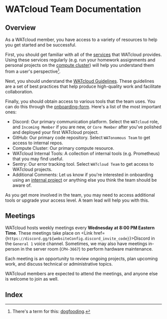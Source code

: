# WATcloud Team Documentation

## Overview

As a WATcloud member, you have access to a variety of resources to help you get started and be successful.

First, you should get familiar with all of the [services](/docs/services) that WATcloud provides.
Using these services regularly (e.g. run your homework assignments and personal projects on the [compute cluster](/docs/compute-cluster))
will help you understand them from a user's perspective[^dogfooding].

[^dogfooding]: There's a term for this: [dogfooding](https://en.wikipedia.org/wiki/Eating_your_own_dog_food).

Next, you should understand the [WATcloud Guidelines](./watcloud/guidelines).
These guidelines are a set of best practices that help produce high-quality work and facilitate collaboration.

Finally, you should obtain access to various tools that the team uses.
You can do this through the [onboarding-form](/docs/utilities/onboarding-form).
Here's a list of the most important ones:
- Discord: Our primary communication platform. Select the `WATcloud` role, and `Incoming Member` if you are new, or `Core Member` after you've polished and deployed your first WATcloud project.
- GitHub: Our primary code repository. Select `WATonomous Team` to get access to internal repos.
- Compute Cluster: Our primary compute resource.
- WATcloud Internal Tools: A collection of internal tools (e.g. Prometheus) that you may find useful.
- Sentry: Our error tracking tool. Select `WATcloud Team` to get access to WATcloud projects.
- Additional Comments: Let us know if you're interested in onboarding using an [internal project](/get-involved/join#internal-tickets-and-hardware-projects) or anything else you think the team should be aware of.

As you get more involved in the team, you may need to access additional tools or upgrade your access level.
A team lead will help you with this.

## Meetings


WATcloud hosts weekly meetings every **Wednesday at 8:00 PM Eastern Time**. These meetings take place on <Link href={`https://discord.gg/${websiteConfig.discord_invite_code}`}>Discord</Link> in the `General 1` voice channel. Sometimes, we may also have meetings in-person in the server room (`CPH-3667`) to perform hardware maintenance.

Each meeting is an opportunity to review ongoing projects, plan upcoming work, and discuss technical or administrative topics.

WATcloud members are expected to attend the meetings, and anyone else is welcome to join as well.

## Index


<PageIndex pageRoot="/docs/community-docs/watcloud" />
